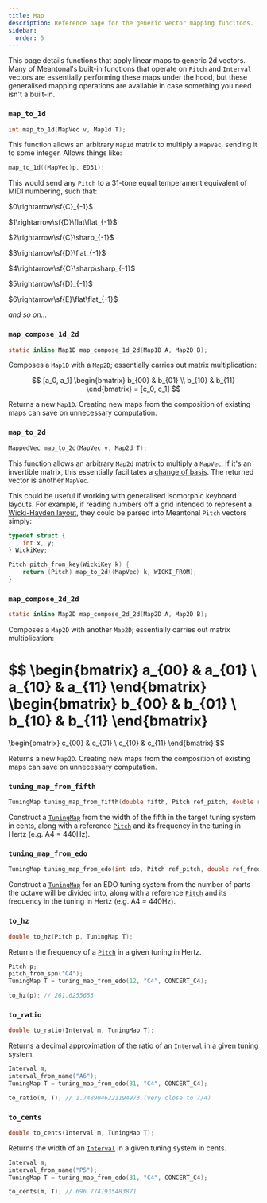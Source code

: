 ```yaml
---
title: Map
description: Reference page for the generic vector mapping funcitons.
sidebar:
  order: 5
---
```


This page details functions that apply linear maps to generic 2d vectors. Many of Meantonal's built-in functions that operate on `Pitch` and `Interval` vectors are essentially performing these maps under the hood, but these generalised mapping operations are available in case something you need isn't a built-in.

### `map_to_1d`

```c
int map_to_1d(MapVec v, Map1d T);
```

This function allows an arbitrary `Map1d` matrix to multiply a `MapVec`, sending it to some integer. Allows things like:

```c
map_to_1d((MapVec)p, ED31);
```

This would send any `Pitch` to a 31-tone equal temperament equivalent of MIDI numbering, such that:

$0\rightarrow\sf{C}_{-1}$

$1\rightarrow\sf{D}\flat\flat_{-1}$

$2\rightarrow\sf{C}\sharp_{-1}$

$3\rightarrow\sf{D}\flat_{-1}$

$4\rightarrow\sf{C}\sharp\sharp_{-1}$

$5\rightarrow\sf{D}_{-1}$

$6\rightarrow\sf{E}\flat\flat_{-1}$

*and so on...*

### `map_compose_1d_2d`

```c
static inline Map1D map_compose_1d_2d(Map1D A, Map2D B);
```

Composes a `Map1D` with a `Map2D`; essentially carries out matrix multiplication:

$$
[a_0, a_1]
\begin{bmatrix} b_{00} & b_{01} \\ b_{10} & b_{11} \end{bmatrix}
= [c_0, c_1]
$$

Returns a new `Map1D`. Creating new maps from the composition of existing maps can save on unnecessary computation.

### `map_to_2d`

```c
MappedVec map_to_2d(MapVec v, Map2d T);
```

This function allows an arbitrary `Map2d` matrix to multiply a `MapVec`. If it's an invertible matrix, this essentially facilitates a [change of basis](https://en.wikipedia.org/wiki/Change_of_basis). The returned vector is another `MapVec`.

This could be useful if working with generalised isomorphic keyboard layouts. For example, if reading numbers off a grid intended to represent a [Wicki-Hayden layout](https://en.wikipedia.org/wiki/Wicki%E2%80%93Hayden_pitch_layout), they could be parsed into Meantonal `Pitch` vectors simply:

```c
typedef struct {
    int x, y;
} WickiKey;

Pitch pitch_from_key(WickiKey k) {
    return (Pitch) map_to_2d((MapVec) k, WICKI_FROM);
}
```

### `map_compose_2d_2d`

```c
static inline Map2D map_compose_2d_2d(Map2D A, Map2D B);
```

Composes a `Map2D` with another `Map2D`; essentially carries out matrix multiplication:

$$
\begin{bmatrix} a_{00} & a_{01} \\ a_{10} & a_{11} \end{bmatrix}
\begin{bmatrix} b_{00} & b_{01} \\ b_{10} & b_{11} \end{bmatrix}
=
\begin{bmatrix} c_{00} & c_{01} \\ c_{10} & c_{11} \end{bmatrix}
$$

Returns a new `Map2D`. Creating new maps from the composition of existing maps can save on unnecessary computation.

### `tuning_map_from_fifth`

```c
TuningMap tuning_map_from_fifth(double fifth, Pitch ref_pitch, double ref_freq);
```

Construct a [`TuningMap`](/c/types/#tuningmap) from the width of the fifth in the target tuning system in cents, along with a reference [`Pitch`](/c/types/#pitch) and its frequency in the tuning in Hertz (e.g. A4 = 440Hz).

### `tuning_map_from_edo`

```c
TuningMap tuning_map_from_edo(int edo, Pitch ref_pitch, double ref_freq);
```

Construct a [`TuningMap`](/c/types/#tuningmap) for an EDO tuning system from the number of parts the octave will be divided into, along with a reference [`Pitch`](/c/types/#pitch) and its frequency in the tuning in Hertz (e.g. A4 = 440Hz).

### `to_hz`

```c
double to_hz(Pitch p, TuningMap T);
```

Returns the frequency of a [`Pitch`](/c/types/#pitch) in a given tuning in Hertz.

```c
Pitch p;
pitch_from_spn("C4");
TuningMap T = tuning_map_from_edo(12, "C4", CONCERT_C4);

to_hz(p); // 261.6255653
```

### `to_ratio`

```c
double to_ratio(Interval m, TuningMap T);
```

Returns a decimal approximation of the ratio of an [`Interval`](/c/types/#interval) in a given tuning system.

```c
Interval m;
interval_from_name("A6");
TuningMap T = tuning_map_from_edo(31, "C4", CONCERT_C4);

to_ratio(m, T); // 1.7489046221194973 (very close to 7/4)
```

### `to_cents`

```c
double to_cents(Interval m, TuningMap T);
```

Returns the width of an [`Interval`](/c/types/#interval) in a given tuning system in cents.

```c
Interval m;
interval_from_name("P5");
TuningMap T = tuning_map_from_edo(31, "C4", CONCERT_C4);

to_cents(m, T); // 696.7741935483871
```
